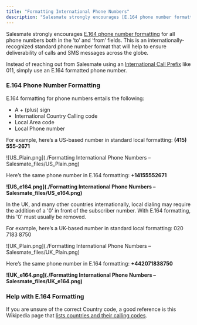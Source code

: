 ```yaml
---
title: "Formatting International Phone Numbers"
description: "Salesmate strongly encourages [E.164 phone number formatting](https://en.wikipedia.org/wiki/E.164) for all phone numbers both in the ‘to’ and ‘from’ f..."
---
```


Salesmate strongly encourages [E.164 phone number formatting](https://en.wikipedia.org/wiki/E.164) for all phone numbers both in the ‘to’ and ‘from’ fields. This is an internationally-recognized standard phone number format that will help to ensure deliverability of calls and SMS messages across the globe.

Instead of reaching out from Salesmate using an [International Call Prefix](https://en.wikipedia.org/wiki/List_of_international_call_prefixes#Countries_by_international_prefix) like 011, simply use an E.164 formatted phone number.

### **E.164 Phone Number Formatting**

E.164 formatting for phone numbers entails the following:

*   A + (plus) sign
*   International Country Calling code
*   Local Area code
*   Local Phone number

For example, here’s a US-based number in standard local formatting: **(415) 555-2671**

![US_Plain.png](./Formatting International Phone Numbers – Salesmate_files/US_Plain.png)

Here’s the same phone number in E.164 formatting: **+14155552671**

**![US_e164.png](./Formatting International Phone Numbers – Salesmate_files/US_e164.png)**

In the UK, and many other countries internationally, local dialing may require the addition of a '0' in front of the subscriber number. With E.164 formatting, this '0' must usually be removed.

For example, here’s a UK-based number in standard local formatting: 020 7183 8750

![UK_Plain.png](./Formatting International Phone Numbers – Salesmate_files/UK_Plain.png)

Here’s the same phone number in E.164 formatting: **+442071838750**

**![UK_e164.png](./Formatting International Phone Numbers – Salesmate_files/UK_e164.png)**

### **Help with E.164 Formatting**

If you are unsure of the correct Country code, a good reference is this Wikipedia page that [lists countries and their calling codes](https://en.wikipedia.org/wiki/List_of_country_calling_codes#Alphabetical_listing_by_country_or_region).